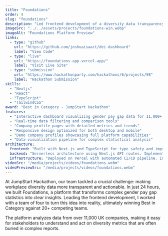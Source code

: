 ```yaml
---
title: "Foundations"
order: 4
slug: "foundations"
description: "Led frontend development of a diversity data transparency platform, transforming raw pay gap data into actionable insights. Built and deployed in 24 hours, winning Best in Category at JumpStart Hackathon."
imageSrc: "../../assets/projects/foundations-win.webp"
imageAlt: "Foundations Platform Preview"
links:
  - type: "github"
    url: "https://github.com/joshuaisaact/dei-dashboard"
    label: "View Code"
  - type: "live"
    url: "https://foundations-app.vercel.app/"
    label: "Visit Live Site"
  - type: "submission"
    url: "https://www.hackathonparty.com/hackathons/6/projects/98"
    label: "Hackathon Submission"
skills:
  - "Nextjs"
  - "React"
  - "TypeScript"
  - "TailwindCSS"
award: "Best in Category - JumpStart Hackathon"
features:
  - "Interactive dashboard visualizing gender pay gap data for 11,000+ UK companies"
  - "Real-time data filtering and comparison tools"
  - "Company profile pages with detailed metrics and trends"
  - "Responsive design optimized for both desktop and mobile"
  - "Demo company profiles showcasing full platform capabilities"
  - "Data visualization pipeline for complex statistical analysis"
architecture:
  frontend: "Built with Next.js and TypeScript for type safety and improved developer experience. Implemented responsive UI using Tailwind CSS and shadcn/ui components. React Query for efficient data fetching and caching. Implemented custom hooks for shared business logic."
  backend: "Serverless architecture using Next.js API routes. Implemented data transformation pipeline to process and normalize raw pay gap statistics. Built type-safe API endpoints with proper error handling and validation."
  infrastructure: "Deployed on Vercel with automated CI/CD pipeline. Implemented comprehensive error monitoring and logging. Set up automatic preview deployments for pull requests. Optimized for handling large datasets with 11,000+ companies."
videoSrc: "/media/projects/videos/foundations.webm"
videoPreviewSrc: "/media/projects/videos/foundations.webm"
---
```


At JumpStart Hackathon, our team tackled a crucial challenge: making workplace diversity data more transparent and actionable. In just 24 hours, we built Foundations, a platform that transforms complex gender pay gap statistics into clear insights. Leading the frontend development, I worked with a team of four to turn this idea into reality, ultimately winning Best in Category against 20+ competing teams.

The platform analyzes data from over 11,000 UK companies, making it easy for stakeholders to understand and act on diversity metrics that are often buried in complex reports.
